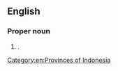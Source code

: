 ==English==
{{wikipedia}}

===Proper noun===
{{en-proper noun|head=[[central|Central]] [[Kalimantan]]}}

# {{place|en|province|c/Indonesia}}.

[[Category:en:Provinces of Indonesia]]